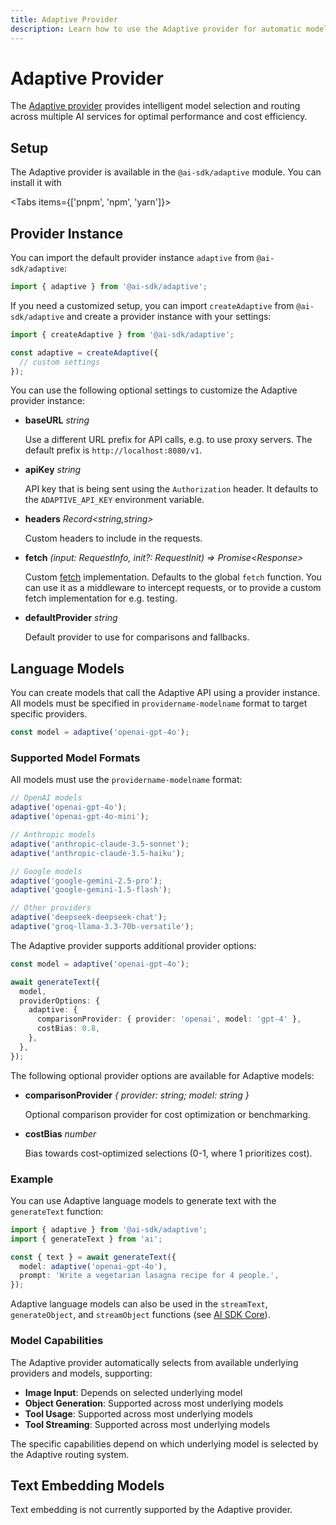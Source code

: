 ```yaml
---
title: Adaptive Provider
description: Learn how to use the Adaptive provider for automatic model selection.
---
```


# Adaptive Provider

The [Adaptive provider](https://ai-sdk.dev/providers/ai-sdk-providers/adaptive) provides intelligent model selection and routing across multiple AI services for optimal performance and cost efficiency.

## Setup

The Adaptive provider is available in the `@ai-sdk/adaptive` module. You can install it with

<Tabs items={['pnpm', 'npm', 'yarn']}>
  <Tab>
    <Snippet text="pnpm add @ai-sdk/adaptive" dark />
  </Tab>
  <Tab>
    <Snippet text="npm install @ai-sdk/adaptive" dark />
  </Tab>
  <Tab>
    <Snippet text="yarn add @ai-sdk/adaptive" dark />
  </Tab>
</Tabs>

## Provider Instance

You can import the default provider instance `adaptive` from `@ai-sdk/adaptive`:

```ts
import { adaptive } from '@ai-sdk/adaptive';
```

If you need a customized setup, you can import `createAdaptive` from `@ai-sdk/adaptive`
and create a provider instance with your settings:

```ts
import { createAdaptive } from '@ai-sdk/adaptive';

const adaptive = createAdaptive({
  // custom settings
});
```

You can use the following optional settings to customize the Adaptive provider instance:

- **baseURL** _string_

  Use a different URL prefix for API calls, e.g. to use proxy servers.
  The default prefix is `http://localhost:8080/v1`.

- **apiKey** _string_

  API key that is being sent using the `Authorization` header.
  It defaults to the `ADAPTIVE_API_KEY` environment variable.

- **headers** _Record&lt;string,string&gt;_

  Custom headers to include in the requests.

- **fetch** _(input: RequestInfo, init?: RequestInit) => Promise&lt;Response&gt;_

  Custom [fetch](https://developer.mozilla.org/en-US/docs/Web/API/fetch) implementation.
  Defaults to the global `fetch` function.
  You can use it as a middleware to intercept requests,
  or to provide a custom fetch implementation for e.g. testing.

- **defaultProvider** _string_

  Default provider to use for comparisons and fallbacks.

## Language Models

You can create models that call the Adaptive API using a provider instance.
All models must be specified in `providername-modelname` format to target specific providers.

```ts
const model = adaptive('openai-gpt-4o');
```

### Supported Model Formats

All models must use the `providername-modelname` format:

```ts
// OpenAI models
adaptive('openai-gpt-4o');
adaptive('openai-gpt-4o-mini');

// Anthropic models
adaptive('anthropic-claude-3.5-sonnet');
adaptive('anthropic-claude-3.5-haiku');

// Google models
adaptive('google-gemini-2.5-pro');
adaptive('google-gemini-1.5-flash');

// Other providers
adaptive('deepseek-deepseek-chat');
adaptive('groq-llama-3.3-70b-versatile');
```

The Adaptive provider supports additional provider options:

```ts
const model = adaptive('openai-gpt-4o');

await generateText({
  model,
  providerOptions: {
    adaptive: {
      comparisonProvider: { provider: 'openai', model: 'gpt-4' },
      costBias: 0.8,
    },
  },
});
```

The following optional provider options are available for Adaptive models:

- **comparisonProvider** _{ provider: string; model: string }_

  Optional comparison provider for cost optimization or benchmarking.

- **costBias** _number_

  Bias towards cost-optimized selections (0-1, where 1 prioritizes cost).

### Example

You can use Adaptive language models to generate text with the `generateText` function:

```ts
import { adaptive } from '@ai-sdk/adaptive';
import { generateText } from 'ai';

const { text } = await generateText({
  model: adaptive('openai-gpt-4o'),
  prompt: 'Write a vegetarian lasagna recipe for 4 people.',
});
```

Adaptive language models can also be used in the `streamText`, `generateObject`, and `streamObject` functions
(see [AI SDK Core](/docs/ai-sdk-core)).

### Model Capabilities

The Adaptive provider automatically selects from available underlying providers and models, supporting:

- **Image Input**: Depends on selected underlying model
- **Object Generation**: Supported across most underlying models
- **Tool Usage**: Supported across most underlying models
- **Tool Streaming**: Supported across most underlying models

The specific capabilities depend on which underlying model is selected by the Adaptive routing system.

## Text Embedding Models

Text embedding is not currently supported by the Adaptive provider.
